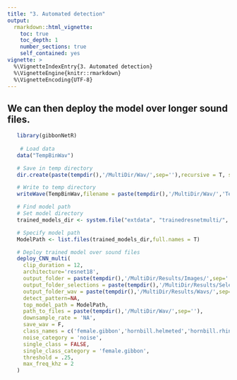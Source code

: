```yaml
---
title: "3. Automated detection"
output:
  rmarkdown::html_vignette:
    toc: true
    toc_depth: 1
    number_sections: true
    self_contained: yes
vignette: >
  %\VignetteIndexEntry{3. Automated detection}
  %\VignetteEngine{knitr::rmarkdown}
  %\VignetteEncoding{UTF-8}
---
```


## We can then deploy the model over longer sound files. 
```r
  
   library(gibbonNetR)
   
    # Load data
   data("TempBinWav")

   # Save in temp directory
   dir.create(paste(tempdir(),'/MultiDir/Wav/',sep=''),recursive = T, showWarnings = FALSE)

   # Write to temp directory
   writeWave(TempBinWav,filename = paste(tempdir(),'/MultiDir/Wav/','TempBinWav.wav',sep=''))

   # Find model path
   # Set model directory
   trained_models_dir <- system.file("extdata", "trainedresnetmulti/", package = "gibbonNetR")

   # Specify model path
   ModelPath <- list.files(trained_models_dir,full.names = T)

   # Deploy trained model over sound files
   deploy_CNN_multi(
     clip_duration = 12,
     architecture='resnet18',
     output_folder = paste(tempdir(),'/MultiDir/Results/Images/',sep=''),
     output_folder_selections = paste(tempdir(),'/MultiDir/Results/Selections/',sep=''),
     output_folder_wav = paste(tempdir(),'/MultiDir/Results/Wavs/',sep=''),
     detect_pattern=NA,
     top_model_path = ModelPath,
     path_to_files = paste(tempdir(),'/MultiDir/Wav/',sep=''),
     downsample_rate = 'NA',
     save_wav = F,
     class_names = c('female.gibbon','hornbill.helmeted','hornbill.rhino','long.argus','noise'),
     noise_category = 'noise',
     single_class = FALSE,
     single_class_category = 'female.gibbon',
     threshold = .25,
     max_freq_khz = 2
   )
   
```

